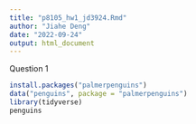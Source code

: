 ```yaml
---
title: "p8105_hw1_jd3924.Rmd"
author: "Jiahe Deng"
date: "2022-09-24"
output: html_document
---
```

Question 1
```r
install.packages("palmerpenguins")
data("penguins", package = "palmerpenguins")
library(tidyverse)
penguins
```
